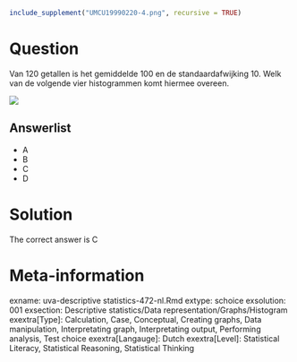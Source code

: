 ```{r, echo = FALSE, results = "hide"}
include_supplement("UMCU19990220-4.png", recursive = TRUE)
```
Question
========

Van 120 getallen is het gemiddelde 100 en de standaardafwijking 10. Welk van de volgende vier histogrammen komt hiermee overeen. 

 

 ![](UMCU19990220-4.png) 

Answerlist
----------
* A
* B
* C
* D

Solution
========

The correct answer is  C 

Meta-information
================
exname: uva-descriptive statistics-472-nl.Rmd 
extype: schoice 
exsolution: 001 
exsection: Descriptive statistics/Data representation/Graphs/Histogram
exextra[Type]: Calculation, Case, Conceptual, Creating graphs, Data manipulation, Interpretating graph, Interpretating output, Performing analysis, Test choice 
exextra[Langauge]: Dutch 
exextra[Level]: Statistical Literacy, Statistical Reasoning, Statistical Thinking 
